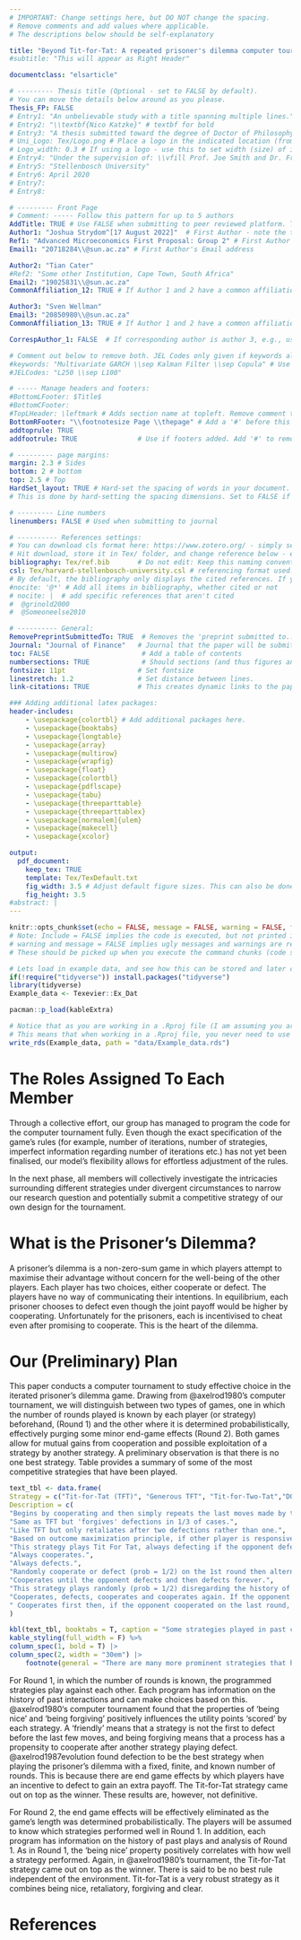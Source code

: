 ```yaml
---
# IMPORTANT: Change settings here, but DO NOT change the spacing.
# Remove comments and add values where applicable.
# The descriptions below should be self-explanatory

title: "Beyond Tit-for-Tat: A repeated prisoner's dilemma computer tournament"
#subtitle: "This will appear as Right Header"

documentclass: "elsarticle"

# --------- Thesis title (Optional - set to FALSE by default).
# You can move the details below around as you please.
Thesis_FP: FALSE
# Entry1: "An unbelievable study with a title spanning multiple lines."
# Entry2: "\\textbf{Nico Katzke}" # textbf for bold
# Entry3: "A thesis submitted toward the degree of Doctor of Philosophy"
# Uni_Logo: Tex/Logo.png # Place a logo in the indicated location (from your root, e.g. defaults to ~/Tex/Logo.png) and uncomment this line. Leave uncommented for no image
# Logo_width: 0.3 # If using a logo - use this to set width (size) of image
# Entry4: "Under the supervision of: \\vfill Prof. Joe Smith and Dr. Frank Smith"
# Entry5: "Stellenbosch University"
# Entry6: April 2020
# Entry7:
# Entry8:

# --------- Front Page
# Comment: ----- Follow this pattern for up to 5 authors
AddTitle: TRUE # Use FALSE when submitting to peer reviewed platform. This will remove author names.
Author1: "Joshua Strydom^[17 August 2022]"  # First Author - note the thanks message displayed as an italic footnote of first page.
Ref1: "Advanced Microeconomics First Proposal: Group 2" # First Author's Affiliation
Email1: "20718284\\@sun.ac.za" # First Author's Email address

Author2: "Tian Cater"
#Ref2: "Some other Institution, Cape Town, South Africa"
Email2: "19025831\\@sun.ac.za"
CommonAffiliation_12: TRUE # If Author 1 and 2 have a common affiliation. Works with _13, _23, etc.

Author3: "Sven Wellman"
Email3: "20850980\\@sun.ac.za"
CommonAffiliation_13: TRUE # If Author 1 and 2 have a common affiliation. Works with _13, _23, etc.

CorrespAuthor_1: FALSE  # If corresponding author is author 3, e.g., use CorrespAuthor_3: TRUE

# Comment out below to remove both. JEL Codes only given if keywords also given.
#keywords: "Multivariate GARCH \\sep Kalman Filter \\sep Copula" # Use \\sep to separate
#JELCodes: "L250 \\sep L100"

# ----- Manage headers and footers:
#BottomLFooter: $Title$
#BottomCFooter:
#TopLHeader: \leftmark # Adds section name at topleft. Remove comment to add it.
BottomRFooter: "\\footnotesize Page \\thepage" # Add a '#' before this line to remove footer.
addtoprule: TRUE
addfootrule: TRUE               # Use if footers added. Add '#' to remove line.

# --------- page margins:
margin: 2.3 # Sides
bottom: 2 # bottom
top: 2.5 # Top
HardSet_layout: TRUE # Hard-set the spacing of words in your document. This will stop LaTeX squashing text to fit on pages, e.g.
# This is done by hard-setting the spacing dimensions. Set to FALSE if you want LaTeX to optimize this for your paper.

# --------- Line numbers
linenumbers: FALSE # Used when submitting to journal

# ---------- References settings:
# You can download cls format here: https://www.zotero.org/ - simply search for your institution. You can also edit and save cls formats here: https://editor.citationstyles.org/about/
# Hit download, store it in Tex/ folder, and change reference below - easy.
bibliography: Tex/ref.bib       # Do not edit: Keep this naming convention and location.
csl: Tex/harvard-stellenbosch-university.csl # referencing format used.
# By default, the bibliography only displays the cited references. If you want to change this, you can comment out one of the following:
#nocite: '@*' # Add all items in bibliography, whether cited or not
# nocite: |  # add specific references that aren't cited
#  @grinold2000
#  @Someoneelse2010

# ---------- General:
RemovePreprintSubmittedTo: TRUE  # Removes the 'preprint submitted to...' at bottom of titlepage
Journal: "Journal of Finance"   # Journal that the paper will be submitting to, if RemovePreprintSubmittedTo is set to TRUE.
toc: FALSE                       # Add a table of contents
numbersections: TRUE             # Should sections (and thus figures and tables) be numbered?
fontsize: 11pt                  # Set fontsize
linestretch: 1.2                # Set distance between lines.
link-citations: TRUE            # This creates dynamic links to the papers in reference list.

### Adding additional latex packages:
header-includes:
    - \usepackage{colortbl} # Add additional packages here.
    - \usepackage{booktabs}
    - \usepackage{longtable}
    - \usepackage{array}
    - \usepackage{multirow}
    - \usepackage{wrapfig}
    - \usepackage{float}
    - \usepackage{colortbl}
    - \usepackage{pdflscape}
    - \usepackage{tabu}
    - \usepackage{threeparttable}
    - \usepackage{threeparttablex}
    - \usepackage[normalem]{ulem}
    - \usepackage{makecell}
    - \usepackage{xcolor}

output:
  pdf_document:
    keep_tex: TRUE
    template: Tex/TexDefault.txt
    fig_width: 3.5 # Adjust default figure sizes. This can also be done in the chunks of the text.
    fig_height: 3.5
#abstract: |
---
```


<!-- First: Set your default preferences for chunk options: -->

<!-- If you want a chunk's code to be printed, set echo = TRUE. message = FALSE stops R printing ugly package loading details in your final paper too. I also suggest setting warning = FALSE and checking for warnings in R, else you might find ugly warnings in your paper. -->

```r
knitr::opts_chunk$set(echo = FALSE, message = FALSE, warning = FALSE, fig.width = 6, fig.height = 5, fig.pos="H", fig.pos = 'H')
# Note: Include = FALSE implies the code is executed, but not printed in your pdf.
# warning and message = FALSE implies ugly messages and warnings are removed from your pdf.
# These should be picked up when you execute the command chunks (code sections below) in your rmd, not printed in your paper!

# Lets load in example data, and see how this can be stored and later called from your 'data' folder.
if(!require("tidyverse")) install.packages("tidyverse")
library(tidyverse)
Example_data <- Texevier::Ex_Dat

pacman::p_load(kableExtra)

# Notice that as you are working in a .Rproj file (I am assuming you are) - the relative paths of your directories start at your specified root.
# This means that when working in a .Rproj file, you never need to use getwd() - it is assumed as your base root automatically.
write_rds(Example_data, path = "data/Example_data.rds")

```


<!-- ############################## -->
<!-- # Start Writing here: -->
<!-- ############################## -->

# The Roles Assigned To Each Member

Through a collective effort, our group has managed to program the code for the computer tournament fully. Even though the exact specification of the game’s rules (for example, number of iterations, number of strategies, imperfect information regarding number of iterations etc.) has not yet been finalised, our model’s flexibility allows for effortless adjustment of the rules.

In the next phase, all members will collectively investigate the intricacies surrounding different strategies under divergent circumstances to narrow our research question and potentially submit a competitive strategy of our own design for the tournament. 

# What is the Prisoner's Dilemma?

A prisoner’s dilemma is a non-zero-sum game in which players attempt to maximise their advantage without concern for the well-being of the other players. Each player has two choices, either cooperate or defect. The players have no way of communicating their intentions. In equilibrium, each prisoner chooses to defect even though the joint payoff would be higher by cooperating. Unfortunately for the prisoners, each is incentivised to cheat even after promising to cooperate. This is the heart of the dilemma. 

# Our (Preliminary) Plan

This paper conducts a computer tournament to study effective choice in the iterated prisoner’s dilemma game. Drawing from @axelrod1980's computer tournament, we will distinguish between two types of games, one in which the number of rounds played is known by each player (or strategy) beforehand, (Round 1) and the other where it is determined probabilistically, effectively purging some minor end-game effects (Round 2). Both games allow for mutual gains from cooperation and possible exploitation of a strategy by another strategy. A preliminary observation is that there is no one best strategy. Table \ref{Figure1} provides a summary of some of the most competitive strategies that have been played. 

```r

text_tbl <- data.frame(
Strategy = c("Tit-for-Tat (TFT)", "Generous TFT", "Tit-for-Two-Tat","DOWNING","JOSS","AllC","AllD","Alternate","Grudger","Random","Detective","Win-Stay-Lose-Shift"),
Description = c(
"Begins by cooperating and then simply repeats the last moves made by the opponent.",
"Same as TFT but 'forgives' defections in 1/3 of cases.",
"Like TFT but only retaliates after two defections rather than one.",
"Based on outcome maximization principle, if other player is responsive to DOWNING, it will cooperate, if not, will defect.",
"This strategy plays Tit For Tat, always defecting if the opponent defects but cooperating when the opponent cooperates with probability .9.",
"Always cooperates.",
"Always defects.",
"Randomly cooperate or defect (prob = 1/2) on the 1st round then alternates regardless of what the opponent does.",
"Cooperates until the opponent defects and then defects forever.",
"This strategy plays randomly (prob = 1/2) disregarding the history of play.",
"Cooperates, defects, cooperates and cooperates again. If the opponent doesn't relatilates in the 3rd round, defects all the time;otherwise plays Tit-for-Tat.",
" Cooperates first then, if the opponent cooperated on the last round, repeat last move; otherwise, switch.")
)

kbl(text_tbl, booktabs = T, caption = "Some strategies played in past computer tournaments \\label{Figure1}") %>%
kable_styling(full_width = F) %>%
column_spec(1, bold = T) |> 
column_spec(2, width = "30em") |> 
    footnote(general = "There are many more prominent strategies that have proven to be effective, and will be considered in the final simulation of the tournament.",threeparttable = T)

```

For Round 1, in which the number of rounds is known, the programmed strategies play against each other. Each program has information on the history of past interactions and can make choices based on this. @axelrod1980's computer tournament found that the properties of ‘being nice’ and ‘being forgiving’ positively influences the utility points ‘scored’ by each strategy. A 'friendly' means that a strategy is not the first to defect before the last few moves, and being forgiving means that a process has a propensity to cooperate after another strategy playing defect. @axelrod1987evolution found defection to be the best strategy when playing the prisoner’s dilemma with a fixed, finite, and known number of rounds. This is because there are end game effects by which players have an incentive to defect to gain an extra payoff. The Tit-for-Tat strategy came out on top as the winner. These results are, however, not definitive.

For Round 2, the end game effects will be effectively eliminated as the game’s length was determined probabilistically. The players will be assumed to know which strategies performed well in Round 1. In addition, each program has information on the history of past plays and analysis of Round 1. As in Round 1, the ‘being nice’ property positively correlates with how well a strategy performed. Again, in @axelrod1980's tournament, the Tit-for-Tat strategy came out on top as the winner. There is said to be no best rule independent of the environment. Tit-for-Tat is a very robust strategy as it combines being nice, retaliatory, forgiving and clear.

\newpage

# References {-}

<div id="refs"></div>



